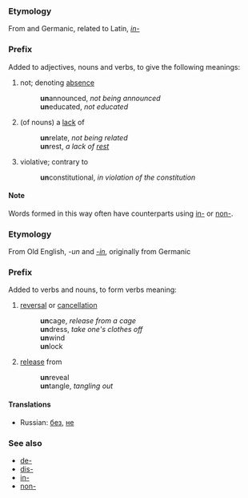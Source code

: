 ===Etymology===
From {{OE.}} and Germanic, related to Latin, ''[[in-]]''

===Prefix===
Added to adjectives, nouns and verbs, to give the following meanings:
#not; denoting [[absence]]
#:'''un'''announced, ''not being announced''
#:'''un'''educated, ''not educated''
#(of nouns) a [[lack]] of
#:'''un'''relate, ''not being related''
#:'''un'''rest, ''a lack of [[rest]]''
#violative; contrary to
#:'''un'''constitutional, ''in violation of the constitution''

====Note====
Words formed in this way often have counterparts using [[in-]] or [[non-]].

===Etymology===
From Old English, ''-un'' and ''[[-in]]'', originally from Germanic

===Prefix===
Added to verbs and nouns, to form verbs meaning:
#[[reversal]] or [[cancel|cancellation]]
#:'''un'''cage, ''release from a cage''
#:'''un'''dress, ''take one's clothes off''
#:'''un'''wind
#:'''un'''lock
#[[release]] from
#:'''un'''reveal
#:'''un'''tangle, ''tangling out''

====Translations====
*Russian: [[без]], [[не]]

===See also===
*[[de-]]
*[[dis-]]
*[[in-]]
*[[non-]]